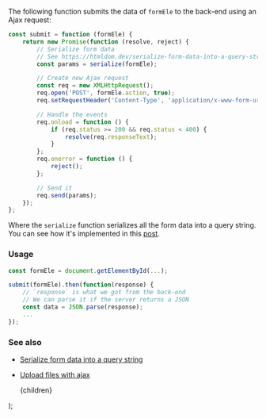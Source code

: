 
The following function submits the data of `formEle` to the back-end using an Ajax request:

```js
const submit = function (formEle) {
    return new Promise(function (resolve, reject) {
        // Serialize form data
        // See https://htmldom.dev/serialize-form-data-into-a-query-string
        const params = serialize(formEle);

        // Create new Ajax request
        const req = new XMLHttpRequest();
        req.open('POST', formEle.action, true);
        req.setRequestHeader('Content-Type', 'application/x-www-form-urlencoded; charset=UTF-8');

        // Handle the events
        req.onload = function () {
            if (req.status >= 200 && req.status < 400) {
                resolve(req.responseText);
            }
        };
        req.onerror = function () {
            reject();
        };

        // Send it
        req.send(params);
    });
};
```

Where the `serialize` function serializes all the form data into a query string. You can see how it's implemented in this [post](/serialize-form-data-into-a-query-string).

### Usage

```js
const formEle = document.getElementById(...);

submit(formEle).then(function(response) {
    // `response` is what we got from the back-end
    // We can parse it if the server returns a JSON
    const data = JSON.parse(response);
    ...
});
```

### See also

-   [Serialize form data into a query string](/serialize-form-data-into-a-query-string)
-   [Upload files with ajax](/upload-files-with-ajax)

    <PostLayout keywords="Ajax form submit, XMLHttpRequest" title="Submit a form with Ajax">
        {children}
    </PostLayout>
);
